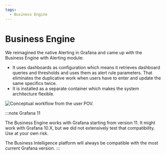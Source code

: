 ```yaml
---
tags:
  - Business Engine
---
```



# Business Engine

We reimagined the native Alerting in Grafana and came up with the Business Engine with Alerting module:

- It uses dashboards as configuration which means it retrieves dashboard queries and thresholds and uses them as alert rule parameters. That eliminates the duplicative work when users have to enter and update the same specifics twice.
- It is installed as a separate container which makes the system architecture flexible.

<Image
  title="Conceptual workflow from the user POV."
  src="/img/big/business-engine/workflow.png"
/>

:::note Grafana 11

The Business Engine works with Grafana starting from version 11. It might work with Grafana 10.X, but we did not extensively test that compatibility. Use at your own risk.

The Business Intelligence platform will always be compatible with the most current Grafana version.
:::
